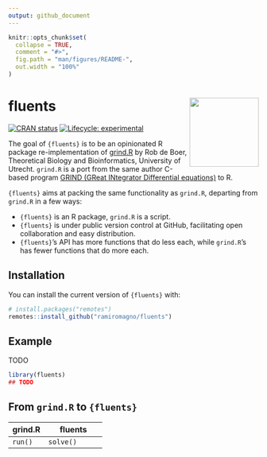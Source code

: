 ```yaml
---
output: github_document
---
```


<!-- README.md is generated from README.Rmd. Please edit that file -->

```r
knitr::opts_chunk$set(
  collapse = TRUE,
  comment = "#>",
  fig.path = "man/figures/README-",
  out.width = "100%"
)
```

# fluents <img src='man/figures/logo.svg' align="right" height="139" />

<!-- badges: start -->
[![CRAN status](https://www.r-pkg.org/badges/version/fluents)](https://CRAN.R-project.org/package=fluents)
[![Lifecycle: experimental](https://img.shields.io/badge/lifecycle-experimental-orange.svg)](https://lifecycle.r-lib.org/articles/stages.html#experimental)
<!-- badges: end -->

The goal of `{fluents}` is to be an opinionated R package re-implementation of
[grind.R](https://tbb.bio.uu.nl/rdb/grindR.html) by Rob de Boer, Theoretical
Biology and Bioinformatics, University of Utrecht. `grind.R` is a port from the
same author C-based program [GRIND (GReat INtegrator Differential
equations)](https://tbb.bio.uu.nl/rdb/grindC.html) to R.

`{fluents}` aims at packing the same functionality as `grind.R`, departing from
`grind.R` in a few ways:

- `{fluents}` is an R package, `grind.R` is a script.
- `{fluents}` is under public version control at GitHub, facilitating open
collaboration and easy distribution.
- `{fluents}`'s API has more functions that do less each, while `grind.R`'s has
fewer functions that do more each.

## Installation

You can install the current version of `{fluents}` with:

``` r
# install.packages("remotes")
remotes::install_github("ramiromagno/fluents")
```

## Example

TODO

```r
library(fluents)
## TODO
```

## From `grind.R` to `{fluents}`

| grind.R                        | fluents                                          |
|------------------------------- |--------------------------------------------------|
| `run()`                        | `solve()`                                        | 


